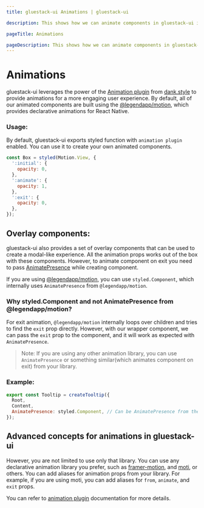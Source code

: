 ```yaml
---
title: gluestack-ui Animations | gluestack-ui

description: This shows how we can animate components in gluestack-ui in Next.js and Expo projects.

pageTitle: Animations

pageDescription: This shows how we can animate components in gluestack-ui in Next.js and Expo projects.
---
```



<Meta title="Advanced/Animations" />

# Animations

gluestack-ui leverages the power of the [Animation plugin](https://dank.style/docs/plugins/animation-plugin) from [dank.style](https://dank.style) to provide animations for a more engaging user experience. By default, all of our animated components are built using the [@legendapp/motion](https://legendapp.com/open-source/motion/), which provides declarative animations for React Native.

### Usage:

By default, gluestack-ui exports styled function with `animation plugin` enabled. You can use it to create your own animated components.

```jsx
const Box = styled(Motion.View, {
  ':initial': {
    opacity: 0,
  },
  ':animate': {
    opacity: 1,
  },
  ':exit': {
    opacity: 0,
  },
});
```

## Overlay components:

gluestack-ui also provides a set of overlay components that can be used to create a modal-like experience. All the animation props works out of the box with these components. However, to animate component on exit you need to pass [AnimatePresence](https://legendapp.com/open-source/motion/animate-presence/) while creating component.

If you are using [@legendapp/motion](https://legendapp.com/open-source/motion/), you can use `styled.Component`, which internally uses `AnimatePresence` from `@legendapp/motion`.

### Why styled.Component and not AnimatePresence from @legendapp/motion?

For exit animation, `@legendapp/motion` internally loops over children and tries to find the `exit` prop directly. However, with our wrapper component, we can pass the `exit` prop to the component, and it will work as expected with `AnimatePresence`.

> Note: If you are using any other animation library, you can use `AnimatePresence` or something similar(which animates component on exit) from your library.

### Example:

```jsx
export const Tooltip = createTooltip({
  Root,
  Content,
  AnimatePresence: styled.Component, // Can be AnimatePresence from the library you are using
});
```

## Advanced concepts for animations in gluestack-ui

However, you are not limited to use only that library. You can use any declarative animation library you prefer, such as [framer-motion](https://www.framer.com/motion/), and [moti](https://moti.fyi/), or others. You can add aliases for animation props from your library. For example, if you are using moti, you can add aliases for `from`, `animate`, and `exit` props.

You can refer to [animation plugin](https://dank.style/docs/plugins/animation-plugin) documentation for more details.
